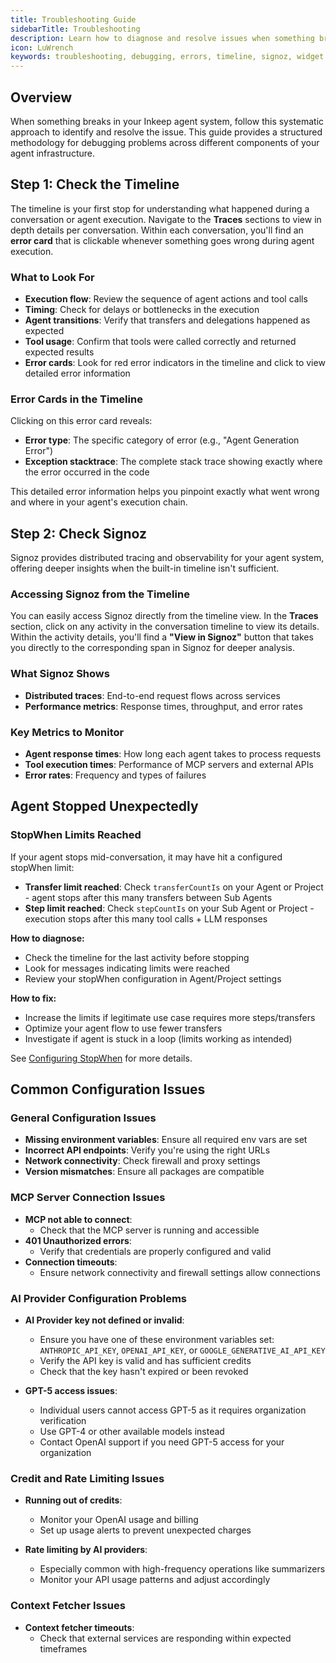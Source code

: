 ```yaml
---
title: Troubleshooting Guide
sidebarTitle: Troubleshooting
description: Learn how to diagnose and resolve issues when something breaks in your Inkeep agent system.
icon: LuWrench
keywords: troubleshooting, debugging, errors, timeline, signoz, widget implementation
---
```


## Overview

When something breaks in your Inkeep agent system, follow this systematic approach to identify and resolve the issue. This guide provides a structured methodology for debugging problems across different components of your agent infrastructure.

## Step 1: Check the Timeline

The timeline is your first stop for understanding what happened during a conversation or agent execution. Navigate to the **Traces** sections to view in depth details per conversation. Within each conversation, you'll find an **error card** that is clickable whenever something goes wrong during agent execution. 

### What to Look For

- **Execution flow**: Review the sequence of agent actions and tool calls
- **Timing**: Check for delays or bottlenecks in the execution
- **Agent transitions**: Verify that transfers and delegations happened as expected
- **Tool usage**: Confirm that tools were called correctly and returned expected results
- **Error cards**: Look for red error indicators in the timeline and click to view detailed error information

### Error Cards in the Timeline

Clicking on this error card reveals:

- **Error type**: The specific category of error (e.g., "Agent Generation Error")
- **Exception stacktrace**: The complete stack trace showing exactly where the error occurred in the code

This detailed error information helps you pinpoint exactly what went wrong and where in your agent's execution chain.


<CopyTrace />

## Step 2: Check Signoz

Signoz provides distributed tracing and observability for your agent system, offering deeper insights when the built-in timeline isn't sufficient.

### Accessing Signoz from the Timeline

You can easily access Signoz directly from the timeline view. In the **Traces** section, click on any activity in the conversation timeline to view its details. Within the activity details, you'll find a **"View in Signoz"** button that takes you directly to the corresponding span in Signoz for deeper analysis.

### What Signoz Shows

- **Distributed traces**: End-to-end request flows across services
- **Performance metrics**: Response times, throughput, and error rates

### Key Metrics to Monitor

- **Agent response times**: How long each agent takes to process requests
- **Tool execution times**: Performance of MCP servers and external APIs
- **Error rates**: Frequency and types of failures

## Agent Stopped Unexpectedly

### StopWhen Limits Reached

If your agent stops mid-conversation, it may have hit a configured stopWhen limit:

- **Transfer limit reached**: Check `transferCountIs` on your Agent or Project - agent stops after this many transfers between Sub Agents
- **Step limit reached**: Check `stepCountIs` on your Sub Agent or Project - execution stops after this many tool calls + LLM responses

**How to diagnose:**
- Check the timeline for the last activity before stopping
- Look for messages indicating limits were reached
- Review your stopWhen configuration in Agent/Project settings

**How to fix:**
- Increase the limits if legitimate use case requires more steps/transfers
- Optimize your agent flow to use fewer transfers
- Investigate if agent is stuck in a loop (limits working as intended)

See [Configuring StopWhen](/typescript-sdk/agent-settings#configuring-stopwhen) for more details.

## Common Configuration Issues

### General Configuration Issues

- **Missing environment variables**: Ensure all required env vars are set
- **Incorrect API endpoints**: Verify you're using the right URLs
- **Network connectivity**: Check firewall and proxy settings
- **Version mismatches**: Ensure all packages are compatible

### MCP Server Connection Issues

- **MCP not able to connect**: 
    - Check that the MCP server is running and accessible
- **401 Unauthorized errors**:
    - Verify that credentials are properly configured and valid
- **Connection timeouts**:
    - Ensure network connectivity and firewall settings allow connections

### AI Provider Configuration Problems

- **AI Provider key not defined or invalid**: 
  - Ensure you have one of these environment variables set: `ANTHROPIC_API_KEY`, `OPENAI_API_KEY`, or `GOOGLE_GENERATIVE_AI_API_KEY`
  - Verify the API key is valid and has sufficient credits
  - Check that the key hasn't expired or been revoked

- **GPT-5 access issues**: 
  - Individual users cannot access GPT-5 as it requires organization verification
  - Use GPT-4 or other available models instead
  - Contact OpenAI support if you need GPT-5 access for your organization

### Credit and Rate Limiting Issues

- **Running out of credits**: 
  - Monitor your OpenAI usage and billing
  - Set up usage alerts to prevent unexpected charges

- **Rate limiting by AI providers**: 
  - Especially common with high-frequency operations like summarizers
  - Monitor your API usage patterns and adjust accordingly

### Context Fetcher Issues

- **Context fetcher timeouts**: 
  - Check that external services are responding within expected timeframes

